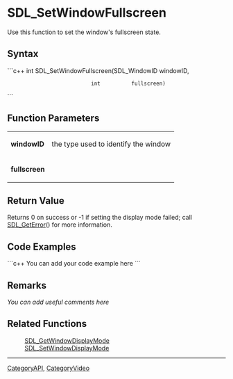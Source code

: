 <!-- pragma section-numbers off -->
<!-- pragma disable-camelcase -->

= SDL_SetWindowFullscreen =
Use this function to set the window's fullscreen state.


== Syntax ==
```c++
int SDL_SetWindowFullscreen(SDL_WindowID windowID,
                            int          fullscreen)
```

== Function Parameters ==
{|
|'''windowID'''
|the type used to identify the window
|-
|'''fullscreen'''
|
|}

== Return Value ==
Returns 0 on success or -1 if setting the display mode failed; call [[SDL_GetError]]() for more information.

== Code Examples ==
```c++
You can add your code example here
```

== Remarks ==
''You can add useful comments here''

== Related Functions ==
:[[SDL_GetWindowDisplayMode]]
:[[SDL_SetWindowDisplayMode]]

----
[[CategoryAPI]], [[CategoryVideo]]
